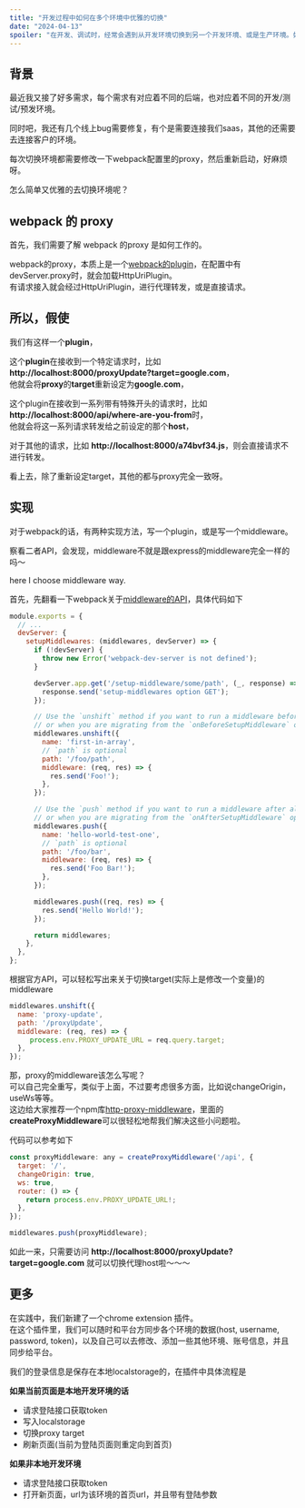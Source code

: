```yaml
---
title: "开发过程中如何在多个环境中优雅的切换"
date: "2024-04-13"
spoiler: "在开发、调试时，经常会遇到从开发环境切换到另一个开发环境、或是生产环境。如何在不重启本地部署下完成这件事呢？"
---
```


## 背景

最近我又接了好多需求，每个需求有对应着不同的后端，也对应着不同的开发/测试/预发环境。

同时吧，我还有几个线上bug需要修复，有个是需要连接我们saas，其他的还需要去连接客户的环境。

每次切换环境都需要修改一下webpack配置里的proxy，然后重新启动，好麻烦呀。

怎么简单又优雅的去切换环境呢？


## webpack 的 proxy

首先，我们需要了解 webpack 的proxy 是如何工作的。

webpack的proxy，本质上是一个[webpack的plugin](https://webpack.js.org/concepts/plugins/)，在配置中有devServer.proxy时，就会加载HttpUriPlugin。  
有请求接入就会经过HttpUriPlugin，进行代理转发，或是直接请求。

## 所以，假使

我们有这样一个**plugin**，

这个**plugin**在接收到一个特定请求时，比如 **http://localhost:8000/proxyUpdate?target=google.com**，  
他就会将**proxy**的**target**重新设定为**google.com**，  

这个plugin在接收到一系列带有特殊开头的请求时，比如 **http://localhost:8000/api/where-are-you-from**时，  
他就会将这一系列请求转发给之前设定的那个**host**，

对于其他的请求，比如 **http://localhost:8000/a74bvf34.js**，则会直接请求不进行转发。

看上去，除了重新设定target，其他的都与proxy完全一致呀。

## 实现

对于webpack的话，有两种实现方法，写一个plugin，或是写一个middleware。

察看二者API，会发现，middleware不就是跟express的middleware完全一样的吗～

here I choose middleware way.

首先，先翻看一下webpack关于[middleware的API](https://webpack.js.org/configuration/dev-server/#devserversetupmiddlewares)，具体代码如下

```javascript
module.exports = {
  // ...
  devServer: {
    setupMiddlewares: (middlewares, devServer) => {
      if (!devServer) {
        throw new Error('webpack-dev-server is not defined');
      }

      devServer.app.get('/setup-middleware/some/path', (_, response) => {
        response.send('setup-middlewares option GET');
      });

      // Use the `unshift` method if you want to run a middleware before all other middlewares
      // or when you are migrating from the `onBeforeSetupMiddleware` option
      middlewares.unshift({
        name: 'first-in-array',
        // `path` is optional
        path: '/foo/path',
        middleware: (req, res) => {
          res.send('Foo!');
        },
      });

      // Use the `push` method if you want to run a middleware after all other middlewares
      // or when you are migrating from the `onAfterSetupMiddleware` option
      middlewares.push({
        name: 'hello-world-test-one',
        // `path` is optional
        path: '/foo/bar',
        middleware: (req, res) => {
          res.send('Foo Bar!');
        },
      });

      middlewares.push((req, res) => {
        res.send('Hello World!');
      });

      return middlewares;
    },
  },
};
```

根据官方API，可以轻松写出来关于切换target(实际上是修改一个变量)的middleware

```javascript
middlewares.unshift({
  name: 'proxy-update',
  path: '/proxyUpdate',
  middleware: (req, res) => {
     process.env.PROXY_UPDATE_URL = req.query.target;
  },
});
```

那，proxy的middleware该怎么写呢？  
可以自己完全重写，类似于上面，不过要考虑很多方面，比如说changeOrigin，useWs等等。  
这边给大家推荐一个npm库[http-proxy-middleware](https://www.npmjs.com/package/http-proxy-middleware)，里面的**createProxyMiddleware**可以很轻松地帮我们解决这些小问题啦。

代码可以参考如下

```javascript
const proxyMiddleware: any = createProxyMiddleware('/api', {
  target: '/',
  changeOrigin: true,
  ws: true,
  router: () => {
    return process.env.PROXY_UPDATE_URL!;
  },
});

middlewares.push(proxyMiddleware);
```

如此一来，只需要访问 **http://localhost:8000/proxyUpdate?target=google.com** 就可以切换代理host啦～～～

## 更多

在实践中，我们新建了一个chrome extension 插件。  
在这个插件里，我们可以随时和平台方同步各个环境的数据(host, username, password, token)，以及自己可以去修改、添加一些其他环境、账号信息，并且同步给平台。  


我们的登录信息是保存在本地localstorage的，在插件中具体流程是  


**如果当前页面是本地开发环境的话**
* 请求登陆接口获取token
* 写入localstorage
* 切换proxy target
* 刷新页面(当前为登陆页面则重定向到首页)  


**如果非本地开发环境**
* 请求登陆接口获取token
* 打开新页面，url为该环境的首页url，并且带有登陆参数
